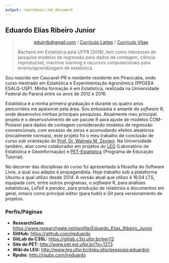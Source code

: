 ```yaml
---
output: rmarkdown::md_document
---
```


## Eduardo Elias Ribeiro Junior ##

> <center>[edujrrib@gmail.com](mailto:edujrrib@gmail.com) /
> [Currículo Lattes](lattes.cnpq.br/9517198687029938) /
> [Currículo Vitae](/docs/edu_moderncv.pdf) </center>
  Bacharel em Estatística pela UFPR (2016), tem como interesses de
  pesquisa modelos de regressão para dados de contagem, ciência
  reproduzível, machine learning e recursos computacionais para
  ensino/aprendizagem de estatística.

Sou nascido em Cascavel-PR e residente residente em Piracicaba, onde
curso mestrado em Estatística e Experimentação Agronômica (PPGEEA
ESALQ-USP). Minha formação é em Estatística, realizada na Universidade
Federal do Paraná entre os anos de 2012 e 2016.

Estatística é a minha primeira graduação e durante os quatro anos
percorridos me apaixonei pela área. Sou entusiasta e amante do
_software_ R, onde desenvolvo minhas principais pesquisas. Atualmente
meu principal projeto é o desenvolvimento de um pacote R para ajuste de
modelos COM-Poisson para dados de contagem considerando modelos de
regressão convencionais, com excesso de zeros e acomodando efeitos
aleatórios (inicialmente normais), este projeto foi o meu trabalho de
conclusão de curso sob orientação do
[Prof. Dr. Walmes M. Zeviani](www.leg.ufpr.br/~walmes/). Na Universidade
também, atuo como colaborador em projetos do [LEG](www.leg.ufpr.br/)
(Laboratório de Estatística e Geoinformação) e
[PET-Estatística](http://www.pet.est.ufpr.br/) (Programa de Educação
Tutorial).

No decorrer das disciplinas do curso fui apresentado à filosofia do
Software Livre, a qual sou adepto e propagandista. Hoje trabalho sob a
plataforma Ubuntu a qual utilizo desde 2014. A versão atual que utilizo
é 16.04 LTS, equipada com, entre outros programas, o _software_ R, para
análises estatísticas, _LaTeX_ e _pandoc_, para produção de relatórios e
documentos em geral, _emacs_ como principal editor (para tudo) e _Git_
para versionamento de projetos.

### Perfis/Páginas ###

* **ResearchGate:** [https://www.researchgate.net/profile/Eduardo_Elias_Ribeiro_Junior](https://www.researchgate.net/profile/Eduardo_Elias_Ribeiro_Junior)
* **GitHub:** [https://github.com/jreduardo](https://github.com/jreduardo)
* **GitLab do C3SL:** [https://gitlab.c3sl.ufpr.br/eerj12](https://gitlab.c3sl.ufpr.br/eerj12)
* **Site do PET:** [http://www.pet.est.ufpr.br/?p=1273](http://www.pet.est.ufpr.br/?p=1273)
* **Wiki do LEG:**
  [http://www.leg.ufpr.br/doku.php/pessoais:eduardojr](http://www.leg.ufpr.br/doku.php/pessoais:eduardojr)
* **Rpubs:** [http://rpubs.com/jreduardo](http://rpubs.com/jreduardo)
